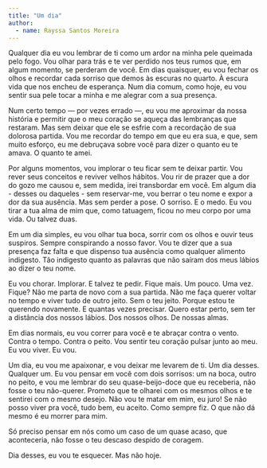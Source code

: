```yaml
---
title: "Um dia"
author: 
  - name: Rayssa Santos Moreira
---
```


Qualquer dia eu vou lembrar de ti como um ardor na minha pele queimada pelo fogo. Vou olhar para trás e te ver perdido nos teus rumos que, em algum momento, se perderam de você. Em dias quaisquer, eu vou fechar os olhos e recordar cada sorriso que demos às escuras no quarto. À escura vida que nos encheu de esperança. Num dia comum, como hoje, eu vou sentir sua pele tocar a minha e me alegrar com a sua presença. 

Num certo tempo — por vezes errado —, eu vou me aproximar da nossa história e permitir que o meu coração se aqueça das lembranças que restaram. Mas sem deixar que ele se esfrie com a recordação de sua dolorosa partida. Vou me recordar do tempo em que eu era sua, e que, sem muito esforço, eu me debruçava sobre você para dizer o quanto eu te amava. O quanto te amei. 

Por alguns momentos, vou implorar o teu ficar sem te deixar partir. Vou rever seus conceitos e reviver velhos hábitos. Vou rir de prazer que a dor do gozo me causou e, sem medida, irei transbordar em você. Em algum dia - desses ou daqueles - sem reservar-me, vou berrar o teu nome e expor a dor da sua ausência. Mas sem perder a pose. O sorriso. E o medo. Eu vou tirar a tua alma de mim que, como tatuagem, ficou no meu corpo por uma vida. Ou talvez duas.

Em um dia simples, eu vou olhar tua boca, sorrir com os olhos e ouvir teus suspiros. Sempre conspirando a nosso favor. Vou te dizer que a sua presença faz falta e que dispenso tua ausência como qualquer alimento indigesto. Tão indigesto quanto as palavras que não saíram dos meus lábios ao dizer o teu nome.

Eu vou chorar. Implorar. E talvez te pedir. Fique mais. Um pouco. Uma vez. Fique? Não me parta de novo com a sua partida. Não me faça querer voltar no tempo e viver tudo de outro jeito. Sem o teu jeito. Porque estou te querendo novamente. E quantas vezes precisar. Quero estar perto, sem ter a distância dos nossos lábios. Dos nossos olhos. De nossas almas. 

Em dias normais, eu vou correr para você e te abraçar contra o vento. Contra o tempo. Contra o peito. Vou sentir teu coração pulsar junto ao meu. Eu vou viver. Eu vou.

Um dia, eu vou me apaixonar, e vou deixar me levarem de ti. Um dia desses. Qualquer um. Eu vou pensar em você com dois sorrisos: um na boca, outro no peito, e vou me lembrar do seu quase-beijo-doce que eu receberia, não fosse o teu não-querer. Prometo que te olharei com os mesmos olhos e te sentirei com o mesmo desejo. Não vou te matar em mim, eu juro! Se não posso viver pra você, tudo bem, eu aceito. Como sempre fiz. O que não dá mesmo é eu morrer para mim. 

Só preciso pensar em nós como um caso de um quase acaso, que aconteceria, não fosse o teu descaso despido de coragem. 

Dia desses, eu vou te esquecer. Mas não hoje.
